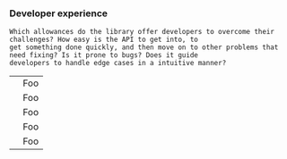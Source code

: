 
<Content>
    <h3 className="subtitle is-5">Developer experience</h3>

    Which allowances do the library offer developers to overcome their challenges? How easy is the API to get into, to
    get something done quickly, and then move on to other problems that need fixing? Is it prone to bugs? Does it guide
    developers to handle edge cases in a intuitive manner?
</Content>

<table className="table">
    <tbody>
    <tr>
        <td><Rating rating={5}/></td>
        <td>Foo</td>
    </tr>
    <tr>
        <td><Rating rating={4}/></td>
        <td>Foo</td>
    </tr>
    <tr>
        <td><Rating rating={3}/></td>
        <td>Foo</td>
    </tr>
    <tr>
        <td><Rating rating={2}/></td>
        <td>Foo</td>
    </tr>
    <tr>
        <td><Rating rating={1}/></td>
        <td>Foo</td>
    </tr>
    </tbody>
</table>